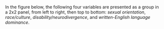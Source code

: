::: {.callout-note title="grouped interactions"}
In the figure below, the following four variables are presented as a group in a 2x2 panel, from left to right, then top to bottom: *sexual orientation*, *race/culture*, *disability/neurodivergence*, and *written-English language dominance*.
:::